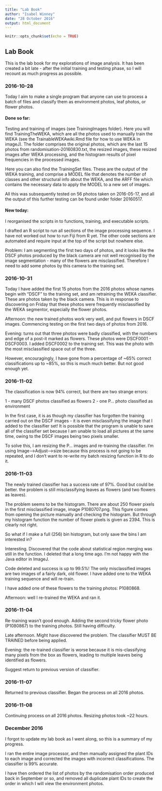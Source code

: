 ```yaml
---
title: "Lab Book"
author: "Isabel Winney"
date: "28 October 2016"
output: html_document
---
```


```r
knitr::opts_chunk$set(echo = TRUE)
```


## Lab Book

This is the lab book for my explorations of image analysis. It has been created a bit late - after the initial training and testing phase, so I will recount as much progress as possible.

### 2016-10-28

Today I aim to make a single program that anyone can use to process a batch of files and classify them as environment photos, leaf photos, or flower photos.

#### Done so far:

Testing and training of images (see TrainingImages folder). Here you will find TrainingTheWEKA, which are all the photos used to manually train the WEKA (see the TrainableWEKAwiki.Rmd file for how to use WEKA in imageJ). The folder comprises the original photos, which are the last 15 photos from randomisation-20160830.txt, the resized images, these resized images after WEKA processing, and the histogram results of pixel frequencies in the processed images.

Here you can also find the TrainingSet files. These are the output of the WEKA training, and comprise a MODEL file that denotes the number of classes and other structural info about the WEKA, and the ARFF file which contains the necessary data to apply the MODEL to a new set of images.

All this was subsequently tested on 56 photos taken on 2016-05-17, and all the output of this further testing can be found under folder 20160517.

#### New today:

I reorganised the scripts in to functions, training, and executable scripts.

I drafted an R script to run all sections of the image processing sequence. I have not worked out how to run Fiji from R yet. The other code sections are automated and require input at the top of the script but nowhere else.

Problem: I am segmenting the first two days of photos, and it looks like the DSCF photos produced by the black camera are not well recognised by the image segmentation - many of the flowers are misclassified. Therefore I need to add some photos by this camera to the training set.


### 2016-10-31

Today I have added the first 15 photos from the 2016 photos whose names begin with "DSCF" to the training set, and am retraining the WEKA classifier. These are photos taken by the black camera. This is in response to discovering on Friday that these photos were frequently misclassified by the WEKA segmentor, especially the flower photos.

Afternoon: the new trained photos work very well, and put flowers in DSCF images. Commencing testing on the first two days of photos from 2016.

Evening: turns out that three photos were badly classified, with the numbers and edge of a post-it marked as flowers. These photos were DSCF0001 - DSCF0003. I added DSCF0002 to the training set. This was the photo with the most misclassified space out of the three.

However, encouragingly, I have gone from a percentage of ~65% correct classifications up to ~85%, so this is much much better. But not good enough yet.

### 2016-11-02

The classification is now 94% correct, but there are two strange errors:

1 - many DSCF photos classified as flowers
2 - one P... photo classified as environment

In the first case, it is as though my classifier has forgotten the training carried out on the DSCF images - it is even misclassifying the image that I added to the classifier set! It is possible that the program is unable to save all of the classifier set because I am unable to load all pictures at the same time, owing to the DSCF images being two pixels smaller.

To solve this, I am resizing the P... images and re-training the classifier. I'm using Image-->Adjust-->size because this process is not going to be repeated, and I don't want to re-write my batch resizing function in R to do it.


### 2016-11-03

The newly trained classifier has a success rate of 97%. Good but could be better. the problem is still misclassifying leaves as flowers (and two flowers as leaves).

The problem seems to be the histogram. There are about 250 flower pixels in the first misclassified image, image P1080707.png. This figure comes from opening the picture manually and checking the histogram. But through my histogram function the number of flower pixels is given as 2394. This is clearly not right.

So what if I make a full (256) bin histogram, but only save the bins I am interested in?

Interesting. Discovered that the code about statistical region merging was still in the function. I deleted that a long time ago. I'm not happy with the Java editor in ImageJ.

Code deleted and success is up to 99.5%! The only misclassified images are two images of a fairly dark, old flower. I have added one to the WEKA training sequence and will re-train.

I have added one of these flowers to the training photos: P1080868.

Afternoon: well I re-trained the WEKA and ran it.


### 2016-11-04

Re-training wasn't good enough. Adding the second tricky flower photo (P1080867) to the training photos. Still having difficulty.

Late afternoon. Might have discovered the problem. The classifier MUST BE TRAINED before being applied.

Evening: the re-trained classifier is worse because it is mis-classifying many pixels from the box as flowers, leading to multiple leaves being identified as flowers.

Suggest return to previous version of classifier.


### 2016-11-07

Returned to previous classifier. Began the process on all 2016 photos.

### 2016-11-08

Continuing process on all 2016 photos. Resizing photos took ~22 hours.


### December 2016

I forgot to update my lab book as I went along, so this is a summary of my progress.

I ran the entire image processor, and then manually assigned the plant IDs to each image and corrected the images with incorrect classifications. The classifier is 99% accurate.

I have then ordered the list of photos by the randomisation order produced back in September or so, and removed all duplicate plant IDs to create the order in which I will view the environment photos.